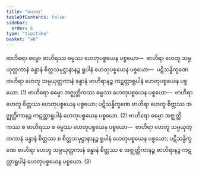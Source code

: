 ```yaml
---
title: "ဟေတု"
tableOfContents: false
sidebar:
  order: 6
type: "tipitaka"
basket: "ab"
---
```



<DynamicBreadcrumb />

<Division number="340">

<Paragraph number="3154">
ဗာဟိရော ဓမ္မော ဗာဟိရဿ ဓမ္မဿ ဟေတုပစ္စယေန ပစ္စယော—  ဗာဟိရာ ဟေတူ သမ္ပယုတ္တကာနံ ခန္ဓာနံ စိတ္တသမုဋ္ဌာနာနဉ္စ ရူပါနံ ဟေတုပစ္စယေန ပစ္စယော—  ပဋိသန္ဓိက္ခဏေ ဗာဟိရာ ဟေတူ သမ္ပယုတ္တကာနံ ခန္ဓာနံ ဗာဟိရာနဉ္စ ကဋတ္တာရူပါနံ ဟေတုပစ္စယေန ပစ္စယော. (1)
</Paragraph>

<Paragraph number="3155">
ဗာဟိရော ဓမ္မော အဇ္ဈတ္တိကဿ ဓမ္မဿ ဟေတုပစ္စယေန ပစ္စယော—  ဗာဟိရာ ဟေတူ စိတ္တဿ ဟေတုပစ္စယေန ပစ္စယော; ပဋိသန္ဓိက္ခဏေ ဗာဟိရာ ဟေတူ စိတ္တဿ အဇ္ဈတ္တိကာနဉ္စ ကဋတ္တာရူပါနံ ဟေတုပစ္စယေန ပစ္စယော. (2)
</Paragraph>

<Paragraph number="3156">
ဗာဟိရော ဓမ္မော အဇ္ဈတ္တိကဿ စ ဗာဟိရဿ စ ဓမ္မဿ ဟေတုပစ္စယေန ပစ္စယော—  ဗာဟိရာ ဟေတူ သမ္ပယုတ္တကာနံ ခန္ဓာနံ စိတ္တဿ စ စိတ္တသမုဋ္ဌာနာနဉ္စ ရူပါနံ ဟေတုပစ္စယေန ပစ္စယော; ပဋိသန္ဓိက္ခဏေ ဗာဟိရာ ဟေတူ သမ္ပယုတ္တကာနံ ခန္ဓာနံ စိတ္တဿ စ အဇ္ဈတ္တိကာနဉ္စ ဗာဟိရာနဉ္စ ကဋတ္တာရူပါနံ ဟေတုပစ္စယေန ပစ္စယော. (3)
</Paragraph>
</Division>